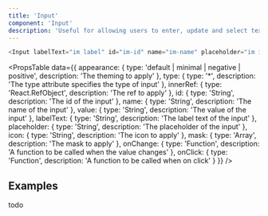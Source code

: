 ```yaml
---
title: 'Input'
component: 'Input'
description: 'Useful for allowing users to enter, update and select text.'
---
```


```js
<Input labelText="im label" id="im-id" name="im-name" placeholder="im input" />
```

<PropsTable
  data={{
    appearance: {
      type: 'default | minimal | negative | positive',
      description: 'The theming to apply'
    },
    type: {
      type: '*',
      description: 'The type attribute specifies the type of input'
    },
    innerRef: {
      type: 'React.RefObject',
      description: 'The ref to apply'
    },
    id: {
      type: 'String',
      description: 'The id of the input'
    },
    name: {
      type: 'String',
      description: 'The name of the input'
    },
    value: {
      type: 'String',
      description: 'The value of the input'
    },
    labelText: {
      type: 'String',
      description: 'The label text of the input'
    },
    placeholder: {
      type: 'String',
      description: 'The placeholder of the input'
    },
    icon: {
      type: 'String',
      description: 'The icon to apply'
    },
    mask: {
      type: 'Array',
      description: 'The mask to apply'
    },
    onChange: {
      type: 'Function',
      description: 'A function to be called when the value changes'
    },
    onClick: {
      type: 'Function',
      description: 'A function to be called when on click'
    }
  }}
/>

## Examples

todo

